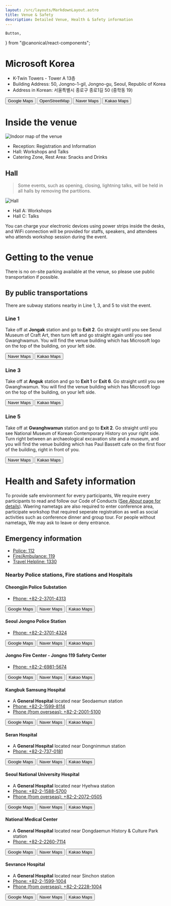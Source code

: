 ```yaml
---
layout: /src/layouts/MarkdownLayout.astro
title: Venue & Safety
description: Detailed Venue, Health & Safety information
---
```

    Button,
} from "@canonical/react-components";

# Microsoft Korea

- K-Twin Towers - Tower A 13층
- Building Address: 50, Jongno-1-gil, Jongno-gu, Seoul, Republic of Korea
- Address in Korean: 서울특별시 종로구 종로1길 50 (중학동 19)

<Button className="u-no-margin--right" hasIcon element="a" href="https://goo.gl/maps/NdFLcUwYKZaZRhgF8">
    <i className="p-icon--external-link"></i>
    <span>Google Maps</span>
</Button>
<Button className="u-no-margin--right" hasIcon element="a" href="https://osm.org/go/55k1isqnP?node=10149108968">
    <i className="p-icon--external-link"></i>
    <span>OpenStreetMap</span>
</Button>
<Button className="u-no-margin--right" hasIcon element="a" href="https://naver.me/5CzpevRF">
    <i className="p-icon--external-link"></i>
    <span>Naver Maps</span>
</Button>
<Button className="u-no-margin--right" hasIcon element="a" href="https://place.map.kakao.com/23496032">
    <i className="p-icon--external-link"></i>
    <span>Kakao Maps</span>
</Button>
<OpenStreetMap
    osmEmbedQuery="bbox=126.97721242904665%2C37.57368997826044%2C126.98056519031526%2C37.57561171073767&amp;layer=mapnik&amp;marker=37.57465085069809%2C126.97888880968094"/>

# Inside the venue

![Indoor map of the venue](/venue/inside_venue.png)

- Reception: Registration and Information
- Hall: Workshops and Talks
- Catering Zone, Rest Area: Snacks and Drinks

## Hall

> Some events, such as opening, closing, lightning talks, will be held in all halls by removing the partitions.

![Hall](/venue/hall.png)

- Hall A: Workshops
- Hall C: Talks

You can charge your electronic devices using power strips inside the desks, and WiFi connection will be provided for staffs, speakers, and attendees who attends workshop session during the event.

# Getting to the venue

There is no on-site parking available at the venue, so please use public transportation if possible.

## By public transportations

There are subway stations nearby in Line 1, 3, and 5 to visit the event.

### Line 1

Take off at **Jongak** station and go to **Exit 2**. Go straight until you see Seoul Museum of Craft Art, then turn left and go straight again until you see Gwanghwamun. You will find the venue building which has Microsoft logo on the top of the building, on your left side.

<Button className="u-no-margin--right" hasIcon element="a" href="https://naver.me/FS5MNxrN">
    <i className="p-icon--external-link"></i>
    <span>Naver Maps</span>
</Button>
<Button className="u-no-margin--right" hasIcon element="a" href="http://kko.to/S0VU3VN9lK">
    <i className="p-icon--external-link"></i>
    <span>Kakao Maps</span>
</Button>

### Line 3

Take off at **Anguk** station and go to **Exit 1** or **Exit 6**. Go straight until you see Gwanghwamun. You will find the venue building which has Microsoft logo on the top of the building, on your left side.

<Button className="u-no-margin--right" hasIcon element="a" href="https://naver.me/52TDPhzv">
    <i className="p-icon--external-link"></i>
    <span>Naver Maps</span>
</Button>
<Button className="u-no-margin--right" hasIcon element="a" href="http://kko.to/Ytc0aE3skx">
    <i className="p-icon--external-link"></i>
    <span>Kakao Maps</span>
</Button>

### Line 5

Take off at **Gwanghwamun** station and go to **Exit 2**. Go straight until you see National Museum of Korean Contemporary History on your right side. Turn right between an archaeological excavation site and a museum, and you will find the venue building which has Paul Bassett cafe on the first floor of the building, right in front of you.

<Button className="u-no-margin--right" hasIcon element="a" href="https://naver.me/xQ8Yrlme">
    <i className="p-icon--external-link"></i>
    <span>Naver Maps</span>
</Button>
<Button className="u-no-margin--right" hasIcon element="a" href="http://kko.to/szcUh799Qg">
    <i className="p-icon--external-link"></i>
    <span>Kakao Maps</span>
</Button>

# Health and Safety information

To provide safe environment for every participants, We require every participants to read and follow our Code of Conducts ([See *About* page for details](/en/about)). Waering nametags are also required to enter conference area, participate workshop that required seperate registration as well as social activities such as conference dinner and group tour. For people without nametags, We may ask to leave or deny entrance.

## Emergency information

- [Police: 112](tel:112)
- [Fire/Ambulance: 119](tel:119)
- [Travel Helpline: 1330](tel:1330)

### Nearby Police stations, Fire stations and Hospitals

#### Cheongjin Police Substation

- [Phone: +82-2-3701-4313](tel:+82-2-3701-4313)

<Button className="u-no-margin--right" hasIcon element="a" href="https://goo.gl/maps/1zqifTDFTNKBMmch6">
    <i className="p-icon--external-link"></i>
    <span>Google Maps</span>
</Button>
<Button className="u-no-margin--right" hasIcon element="a" href="https://naver.me/GnGIWl7D">
    <i className="p-icon--external-link"></i>
    <span>Naver Maps</span>
</Button>
<Button className="u-no-margin--right" hasIcon element="a" href="https://place.map.kakao.com/14657566">
    <i className="p-icon--external-link"></i>
    <span>Kakao Maps</span>
</Button>

#### Seoul Jongno Police Station

- [Phone: +82-2-3701-4324](tel:+82-2-3701-4324)

<Button className="u-no-margin--right" hasIcon element="a" href="https://goo.gl/maps/H2PedhCiyQCXLgt77">
    <i className="p-icon--external-link"></i>
    <span>Google Maps</span>
</Button>
<Button className="u-no-margin--right" hasIcon element="a" href="https://naver.me/FpXwa33l">
    <i className="p-icon--external-link"></i>
    <span>Naver Maps</span>
</Button>
<Button className="u-no-margin--right" hasIcon element="a" href="https://place.map.kakao.com/7935719">
    <i className="p-icon--external-link"></i>
    <span>Kakao Maps</span>
</Button>

#### Jongno Fire Center - Jongno 119 Safety Center

- [Phone: +82-2-6981-5674](tel:+82-2-6981-5674)

<Button className="u-no-margin--right" hasIcon element="a" href="https://goo.gl/maps/UNXp7mCCupJKwqrNA">
    <i className="p-icon--external-link"></i>
    <span>Google Maps</span>
</Button>
<Button className="u-no-margin--right" hasIcon element="a" href="https://naver.me/Fn2miFBn">
    <i className="p-icon--external-link"></i>
    <span>Naver Maps</span>
</Button>
<Button className="u-no-margin--right" hasIcon element="a" href="https://place.map.kakao.com/23256271">
    <i className="p-icon--external-link"></i>
    <span>Kakao Maps</span>
</Button>

#### Kangbuk Samsung Hospital

- A **General Hospital** located near Seodaemun station
- [Phone: +82-2-1599-8114](tel:+82-2-1599-8114)
- [Phone (from overseas): +82-2-2001-5100](tel:+82-2-2001-5100)

<Button className="u-no-margin--right" hasIcon element="a" href="https://goo.gl/maps/r6ogT35Y462JQfMA8">
    <i className="p-icon--external-link"></i>
    <span>Google Maps</span>
</Button>
<Button className="u-no-margin--right" hasIcon element="a" href="https://naver.me/5DH37gjX">
    <i className="p-icon--external-link"></i>
    <span>Naver Maps</span>
</Button>
<Button className="u-no-margin--right" hasIcon element="a" href="https://place.map.kakao.com/8178752">
    <i className="p-icon--external-link"></i>
    <span>Kakao Maps</span>
</Button>

#### Seran Hospital

- A **General Hospital** located near Dongnimmun station
- [Phone: +82-2-737-0181](tel:+82-2-737-0181)

<Button className="u-no-margin--right" hasIcon element="a" href="https://goo.gl/maps/sFQHYZskq44WhCp77">
    <i className="p-icon--external-link"></i>
    <span>Google Maps</span>
</Button>
<Button className="u-no-margin--right" hasIcon element="a" href="https://naver.me/GxORR2od">
    <i className="p-icon--external-link"></i>
    <span>Naver Maps</span>
</Button>
<Button className="u-no-margin--right" hasIcon element="a" href="https://place.map.kakao.com/7947236">
    <i className="p-icon--external-link"></i>
    <span>Kakao Maps</span>
</Button>

#### Seoul National University Hospital

- A **General Hospital** located near Hyehwa station
- [Phone: +82-2-1588-5700](tel:+82-2-1588-5700)
- [Phone (from overseas): +82-2-2072-0505](tel:+82-2-2072-0505)

<Button className="u-no-margin--right" hasIcon element="a" href="https://goo.gl/maps/ihCriSJSAQposZR28">
    <i className="p-icon--external-link"></i>
    <span>Google Maps</span>
</Button>
<Button className="u-no-margin--right" hasIcon element="a" href="https://naver.me/xKQWNyWQ">
    <i className="p-icon--external-link"></i>
    <span>Naver Maps</span>
</Button>
<Button className="u-no-margin--right" hasIcon element="a" href="https://place.map.kakao.com/13565525">
    <i className="p-icon--external-link"></i>
    <span>Kakao Maps</span>
</Button>

#### National Medical Center

- A **General Hospital** located near Dongdaemun History & Culture Park station
- [Phone: +82-2-2260-7114](tel:+82-2-2260-7114)

<Button className="u-no-margin--right" hasIcon element="a" href="https://goo.gl/maps/NfGSCxZWRYHyaks89">
    <i className="p-icon--external-link"></i>
    <span>Google Maps</span>
</Button>
<Button className="u-no-margin--right" hasIcon element="a" href="https://naver.me/FuVEJHgh">
    <i className="p-icon--external-link"></i>
    <span>Naver Maps</span>
</Button>
<Button className="u-no-margin--right" hasIcon element="a" href="https://place.map.kakao.com/11952764">
    <i className="p-icon--external-link"></i>
    <span>Kakao Maps</span>
</Button>

#### Sevrance Hospital

- A **General Hospital** located near Sinchon station
- [Phone: +82-2-1599-1004](tel:+82-2-1599-1004)
- [Phone (from overseas): +82-2-2228-1004](tel:+82-2-2228-1004)

<Button className="u-no-margin--right" hasIcon element="a" href="https://goo.gl/maps/mpSsSmv7GjSMMDCP8">
    <i className="p-icon--external-link"></i>
    <span>Google Maps</span>
</Button>
<Button className="u-no-margin--right" hasIcon element="a" href="https://naver.me/GJrFT2S7">
    <i className="p-icon--external-link"></i>
    <span>Naver Maps</span>
</Button>
<Button className="u-no-margin--right" hasIcon element="a" href="https://place.map.kakao.com/26822101">
    <i className="p-icon--external-link"></i>
    <span>Kakao Maps</span>
</Button>